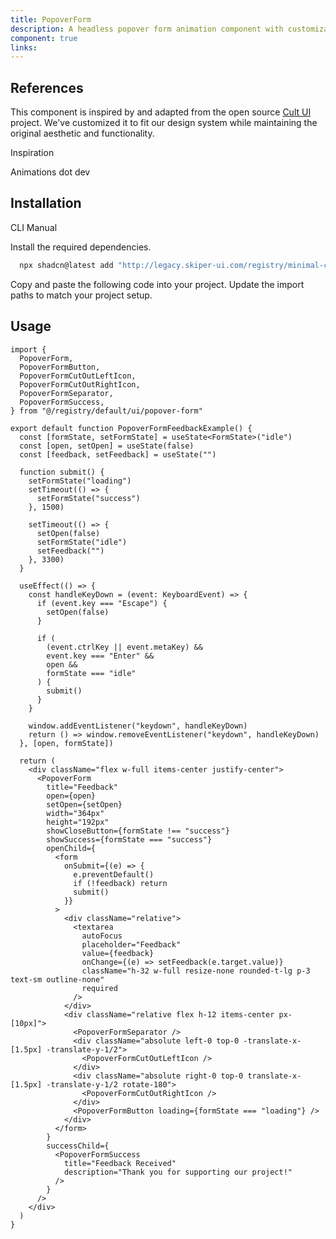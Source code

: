 ```yaml
---
title: PopoverForm
description: A headless popover form animation component with customizable options.
component: true
links:
---
```


<ComponentPreview
  name="popover-form-demo"
  className="[&_.preview>[data-orientation=vertical]]:sm:max-w-[70%]"
  description="All variations"
/>

## References

This component is inspired by and adapted from the open source [Cult UI](https://www.cult-ui.com/) project. We've customized it to fit our design system while maintaining the original aesthetic and functionality.

<Citations>
  <p className="font-medium text-primary">Inspiration</p>
  <CitationList>
    <CitationItem>
      <CitationLink
        href="https://animations.dev/learn"
        target="_blank"
        rel="noopener noreferrer"
      >
        Animations dot dev
      </CitationLink>
    </CitationItem>
  </CitationList>
</Citations>

## Installation

<Tabs defaultValue="cli">
  <TabsList>
    <TabsTrigger value="cli">CLI</TabsTrigger>
    <TabsTrigger value="manual">Manual</TabsTrigger>
  </TabsList>

<TabsContent value="cli">

<Steps>

<Step>

Install the required dependencies.

```bash
  npx shadcn@latest add "http://legacy.skiper-ui.com/registry/minimal-card.json"
```

</Step>

</Steps>

</TabsContent>

  <TabsContent value="manual">
    <Steps>
      <Step>Copy and paste the following code into your project.</Step>
      <ComponentSource name="popover-form" />
      <Step>Update the import paths to match your project setup.</Step>
    </Steps>
  </TabsContent>
</Tabs>

## Usage

```tsx
import {
  PopoverForm,
  PopoverFormButton,
  PopoverFormCutOutLeftIcon,
  PopoverFormCutOutRightIcon,
  PopoverFormSeparator,
  PopoverFormSuccess,
} from "@/registry/default/ui/popover-form"
```

```typescriptreact
export default function PopoverFormFeedbackExample() {
  const [formState, setFormState] = useState<FormState>("idle")
  const [open, setOpen] = useState(false)
  const [feedback, setFeedback] = useState("")

  function submit() {
    setFormState("loading")
    setTimeout(() => {
      setFormState("success")
    }, 1500)

    setTimeout(() => {
      setOpen(false)
      setFormState("idle")
      setFeedback("")
    }, 3300)
  }

  useEffect(() => {
    const handleKeyDown = (event: KeyboardEvent) => {
      if (event.key === "Escape") {
        setOpen(false)
      }

      if (
        (event.ctrlKey || event.metaKey) &&
        event.key === "Enter" &&
        open &&
        formState === "idle"
      ) {
        submit()
      }
    }

    window.addEventListener("keydown", handleKeyDown)
    return () => window.removeEventListener("keydown", handleKeyDown)
  }, [open, formState])

  return (
    <div className="flex w-full items-center justify-center">
      <PopoverForm
        title="Feedback"
        open={open}
        setOpen={setOpen}
        width="364px"
        height="192px"
        showCloseButton={formState !== "success"}
        showSuccess={formState === "success"}
        openChild={
          <form
            onSubmit={(e) => {
              e.preventDefault()
              if (!feedback) return
              submit()
            }}
          >
            <div className="relative">
              <textarea
                autoFocus
                placeholder="Feedback"
                value={feedback}
                onChange={(e) => setFeedback(e.target.value)}
                className="h-32 w-full resize-none rounded-t-lg p-3 text-sm outline-none"
                required
              />
            </div>
            <div className="relative flex h-12 items-center px-[10px]">
              <PopoverFormSeparator />
              <div className="absolute left-0 top-0 -translate-x-[1.5px] -translate-y-1/2">
                <PopoverFormCutOutLeftIcon />
              </div>
              <div className="absolute right-0 top-0 translate-x-[1.5px] -translate-y-1/2 rotate-180">
                <PopoverFormCutOutRightIcon />
              </div>
              <PopoverFormButton loading={formState === "loading"} />
            </div>
          </form>
        }
        successChild={
          <PopoverFormSuccess
            title="Feedback Received"
            description="Thank you for supporting our project!"
          />
        }
      />
    </div>
  )
}
```
